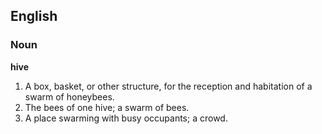 ==English==

===Noun===

'''hive'''

#A box, basket, or other structure, for the reception and habitation of a swarm of honeybees.
#The bees of one hive; a swarm of bees.
#A place swarming with busy occupants; a crowd.